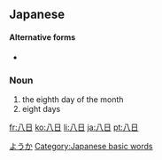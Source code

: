 ==Japanese==
{{ja-kanjitab|八|日}}

====Alternative forms====
* {{l|ja|８日}}

===Noun===
{{ja-noun|ようか}}

# the eighth day of the month
# eight days

[[Category:ja:Time|ようか]]
[[Category:Japanese basic words]]

[[fr:八日]]
[[ko:八日]]
[[li:八日]]
[[ja:八日]]
[[pt:八日]]
